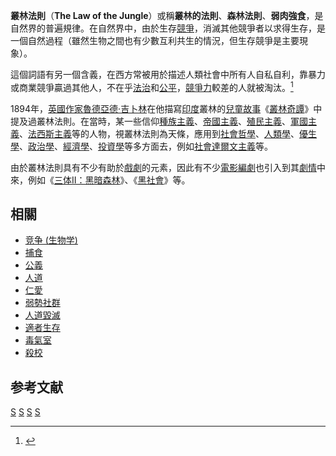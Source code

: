{{About|一種描述社會的情況|韓國綜藝節目|叢林的法則 (電視節目)}}
'''叢林法則'''（'''The Law of the Jungle'''）或稱'''叢林的法則'''、'''森林法則'''、'''弱肉強食'''，是自然界的普遍規律。在自然界中，由於生存[[競爭_(生物學)|競爭]]，消滅其他競爭者以求得生存，是一個自然過程（雖然生物之間也有少數互利共生的情況，但生存競爭是主要現象）。

這個詞語有另一個含義，在西方常被用於描述人類社會中所有人自私自利，靠暴力或商業競爭贏過其他人，不在乎[[法治|法治]]和[[公平|公平]]，[[競爭力|競爭力]]較差的人就被淘汰。<ref>{{cite web |title=弱肉強食 |url=https://pedia.cloud.edu.tw/Entry/Detail/?title=%E5%BC%B1%E8%82%89%E5%BC%B7%E9%A3%9F |website=教育百科 |publisher=中華民國教育部 |location=臺北 |language=zh-hant |accessdate=2020-06-21 |archive-date=2020-06-22 |archive-url=https://web.archive.org/web/20200622153950/https://pedia.cloud.edu.tw/Entry/Detail/?title=%E5%BC%B1%E8%82%89%E5%BC%B7%E9%A3%9F |dead-url=no }}</ref>

1894年，[[英國|英國]][[作家|作家]][[魯德亞德·吉卜林|魯德亞德·吉卜林]]在他描寫[[印度|印度]]叢林的[[童話故事|兒童故事]]《[[叢林奇譚|叢林奇譚]]》中提及過叢林法則。在當時，某一些信仰[[種族主義|種族主義]]、[[帝國主義|帝國主義]]、[[殖民主義|殖民主義]]、[[軍國主義|軍國主義]]、[[法西斯主義|法西斯主義]]等的人物，視叢林法則為天條，應用到[[社會哲學|社會哲學]]、[[人類學|人類學]]、[[優生學|優生學]]、[[政治學|政治學]]、[[經濟學|經濟學]]、[[投資學|投資學]]等多方面去，例如[[社會達爾文主義|社會達爾文主義]]等。

由於叢林法則具有不少有助於[[戲劇|戲劇]]的元素，因此有不少[[電影|電影]][[編劇|編劇]]也引入到其[[故事|劇情]]中來，例如《[[三体II：黑暗森林|三体II：黑暗森林]]》、《[[黑社會_(電影)|黑社會]]》等。

==相關==
* [[竞争_(生物学)|竞争 (生物学)]]
* [[捕食|捕食]]
* [[公義|公義]]
* [[人道|人道]]
* [[仁|仁]][[愛|愛]]
* [[弱勢社群|弱勢社群]]
* [[人道毀滅|人道毀滅]]
* [[適者生存|適者生存]]
* [[毒氣室|毒氣室]]
* [[殺校|殺校]]

== 参考文献 ==
{{reflist}}

[[Category:社會科學理論|S]]
[[Category:倫理學|S]]
[[Category:经验法则|S]]
[[Category:虛構法則|S]]

{{Sci-stub}}